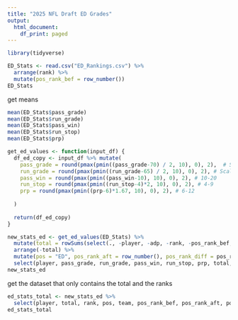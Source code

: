 ```yaml
---
title: "2025 NFL Draft ED Grades"
output:
  html_document:
    df_print: paged
---
```


```r
library(tidyverse)
```


```r
ED_Stats <- read.csv("ED_Rankings.csv") %>%
  arrange(rank) %>%
  mutate(pos_rank_bef = row_number())
ED_Stats
```


get means
```r
mean(ED_Stats$pass_grade)
mean(ED_Stats$run_grade)
mean(ED_Stats$pass_win)
mean(ED_Stats$run_stop)
mean(ED_Stats$prp)
```


```r
get_ed_values <- function(input_df) {
  df_ed_copy <- input_df %>% mutate(
    pass_grade = round(pmax(pmin((pass_grade-70) / 2, 10), 0), 2),  # Scale, cap at 10, floor at 0, 70-90
    run_grade = round(pmax(pmin((run_grade-65) / 2, 10), 0), 2), # Scale, cap at 10, floor at 0, 65-85
    pass_win = round(pmax(pmin((pass_win-10), 10), 0), 2), # 10-20
    run_stop = round(pmax(pmin((run_stop-4)*2, 10), 0), 2), # 4-9
    prp = round(pmax(pmin((prp-6)*1.67, 10), 0), 2), # 6-12
    
  )
  
  return(df_ed_copy)
}
```


```r
new_stats_ed <- get_ed_values(ED_Stats) %>% 
  mutate(total = rowSums(select(., -player, -adp, -rank, -pos_rank_bef, -team))) %>% 
  arrange(-total) %>%
  mutate(pos = "ED", pos_rank_aft = row_number(), pos_rank_diff = pos_rank_bef-pos_rank_aft) %>%
  select(player, pass_grade, run_grade, pass_win, run_stop, prp, total, rank, pos, team, pos_rank_bef, pos_rank_aft, pos_rank_diff)
new_stats_ed
```

get the dataset that only contains the total and the ranks
```r
ed_stats_total <- new_stats_ed %>%
  select(player, total, rank, pos, team, pos_rank_bef, pos_rank_aft, pos_rank_diff)
ed_stats_total
```